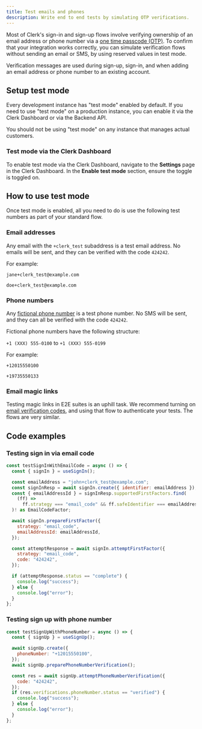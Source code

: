 ```yaml
---
title: Test emails and phones
description: Write end to end tests by simulating OTP verifications.
---
```


Most of Clerk's sign-in and sign-up flows involve verifying ownership of an email address or phone number via a [one time passcode (OTP)](/docs/custom-flows/email-sms-otp). To confirm that your integration works correctly, you can simulate verification flows without sending an email or SMS, by using reserved values in test mode.

Verification messages are used during sign-up, sign-in, and when adding an email address or phone number to an existing account.

## Setup test mode

Every development instance has "test mode" enabled by default. If you need to use "test mode" on a production instance, you can enable it via the Clerk Dashboard or via the Backend API.

<Callout type="warning">
  You should not be using "test mode" on any instance that manages actual customers.
</Callout>

### Test mode via the Clerk Dashboard

To enable test mode via the Clerk Dashboard, navigate to the **Settings** page in the Clerk Dashboard. In the **Enable test mode** section, ensure the toggle is toggled on.

<Images
  width={756}
  height={412.5}
  src="/docs/images/testing/enable-test-mode.webp"
  alt="The 'Enable test mode' section of the Settings page in the Clerk Dashboard. There is a red arrow pointing to the toggled, which is toggled on."
/>

## How to use test mode

Once test mode is enabled, all you need to do is use the following test numbers as part of your standard flow.

### Email addresses

Any email with the `+clerk_test` subaddress is a test email address. No emails will be sent, and they can be verified with the code `424242`.

For example:

`jane+clerk_test@example.com`

`doe+clerk_test@example.com`

### Phone numbers

Any [fictional phone number](https://en.wikipedia.org/wiki/555_(telephone_number)) is a test phone number. No SMS will be sent, and they can all be verified with the code `424242`.

Fictional phone numbers have the following structure:

`+1 (XXX) 555-0100` to `+1 (XXX) 555-0199`

For example:

`+12015550100`

`+19735550133`

### Email magic links

Testing magic links in E2E suites is an uphill task. We recommend turning on [email verification codes](/docs/authentication/configuration/sign-up-sign-in-options#verification-methods), and using that flow to authenticate your tests. The flows are very similar.

## Code examples

### Testing sign in via email code

```jsx
const testSignInWithEmailCode = async () => {
  const { signIn } = useSignIn();

  const emailAddress = "john+clerk_test@example.com";
  const signInResp = await signIn.create({ identifier: emailAddress });
  const { emailAddressId } = signInResp.supportedFirstFactors.find(
    (ff) =>
      ff.strategy === "email_code" && ff.safeIdentifier === emailAddress
  )! as EmailCodeFactor;

  await signIn.prepareFirstFactor({
    strategy: "email_code",
    emailAddressId: emailAddressId,
  });

  const attemptResponse = await signIn.attemptFirstFactor({
    strategy: "email_code",
    code: "424242",
  });

  if (attemptResponse.status == "complete") {
    console.log("success");
  } else {
    console.log("error");
  }
};
```

### Testing sign up with phone number

```jsx
const testSignUpWithPhoneNumber = async () => {
  const { signUp } = useSignUp();

  await signUp.create({
    phoneNumber: "+12015550100",
  });
  await signUp.preparePhoneNumberVerification();

  const res = await signUp.attemptPhoneNumberVerification({
    code: "424242",
  });
  if (res.verifications.phoneNumber.status == "verified") {
    console.log("success");
  } else {
    console.log("error");
  }
};
```
